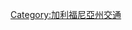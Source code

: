 {{Navbox
|state=autocollapse
|name=圣迭戈县高速公路
|title=[[圣迭戈县 (加利福尼亚州)|<span style="color:white;">圣迭戈县</span>]]<span style="color:white;">高速公路</span>
|titlestyle= background:#006A4D; color:white;
|groupstyle= background:#006A4D; color:white;

|listclass= hlist
|group1=南北方向
|list1=
*[[5号州际公路加利福尼亚州段|I-5 (圣迭戈/蒙哥马利)]]
*[[15号州际公路加利福尼亚州段|I-15 (埃斯孔迪多)]]
*[[805号州际公路|I-805 (雅各布·德基玛)]]
*[[15号州际公路加利福尼亚州段|SR&nbsp;15 (埃斯孔迪多)]]
*[[67号加利福尼亚州州道|SR&nbsp;67 (圣文森特)]]
*[[94号加利福尼亚州州道|SR&nbsp;94 (小马丁路德金)]]
*[[125号加利福尼亚州州道|SR&nbsp;125 (南湾)]]
*[[163号加利福尼亚州州道|SR&nbsp;163 (卡布里约)]]

|group2=东西方向
|list2=
*[[8號州際公路|I-8 (海滩/米逊谷/卡梅耶)]]
*[[52号加利福尼亚州州道|SR&nbsp;52 (圣克莱蒙蒂山谷/索莱达山)]]
*[[54号加利福尼亚州州道|SR&nbsp;54 (南湾/菲美)]]
*[[56号加利福尼亚州州道|SR&nbsp;56 (泰德·威廉姆斯)]]
*[[78号加利福尼亚州州道|SR&nbsp;78 (罗纳德·普克德)]]
*[[905号加利福尼亚州州道|SR&nbsp;905 (奥泰梅萨)]]
}}<noinclude>
[[Category:加利福尼亞州交通]]
</noinclude>